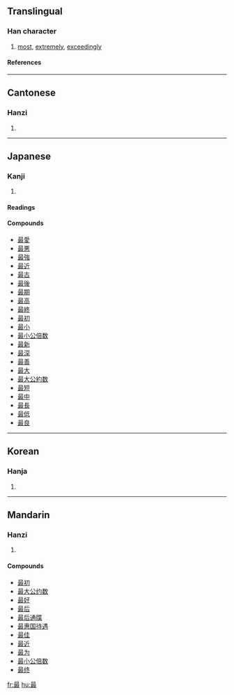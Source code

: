 ==Translingual==
===Han character===
{{Han char|rn=73|rad=曰|as=08|sn=12|four=6014<sub>7</sub>|canj=日尸十水 (ASJE)}}
# [[most]], [[extremely]], [[exceedingly]]
====References====
{{Han ref|kx=0503.050|dkj=14301|dj=0877.040|hdz=21516.080|uh=6700|ud=26368|bh=B3CC|bd=46028}}
----
==Cantonese==
===Hanzi===
{{yue-hanzi|jyut=|y=jeui3}}
# {{defn|Cantonese}}
----
==Japanese==
===Kanji===
{{ja-kanji|grade=|rs=曰08}}
# {{defn|Japanese}}
====Readings====
{{ja-readings|on=[[さい]] (sai)|kun=[[もっとも]] (mottomo), [[も]] (mo)}}

====Compounds====
*[[最愛]]
*[[最悪]]
*[[最強]]
*[[最近]]
*[[最古]]
*[[最後]]
*[[最期]]
*[[最高]]
*[[最終]]
*[[最初]]
*[[最小]]
*[[最小公倍数]]
*[[最新]]
*[[最深]]
*[[最善]]
*[[最大]]
*[[最大公約数]]
*[[最短]]
*[[最中]]
*[[最長]]
*[[最低]]
*[[最良]]
----
==Korean==
===Hanja===
{{ko-hanja|hangeul=최|eumhun=|rv=choe|mr=ch'oe|y=choy}}
# {{defn|Korean}}
----
==Mandarin==
===Hanzi===
{{cmn-hanzi|pin=[[zuì]] (zui4)|wg=tsui<sup>4</sup>}}
# {{defn|Mandarin}}

====Compounds====
*[[最初]]
*[[最大公约数]]
*[[最好]]
*[[最后]]
*[[最后通牒]]
*[[最惠国待遇]]
*[[最佳]]
*[[最近]]
*[[最为]]
*[[最小公倍数]]
*[[最终]]

[[fr:最]]
[[hu:最]]